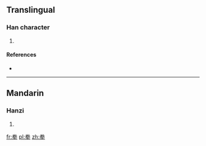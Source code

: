 ==Translingual==

===Han character===
{{Han char|rn=93|rad=牛|as=06|sn=10|four=9050<sub>0</sub>|canj=火手竹手 (FQHQ)}}

# {{defn|Han|sort=牛06}}

====References====
* {{Han ref|kx=0700.080|dkj=20001|dj=1112.200|hdz=31809.090|uh=7276|ud=29302|bh=D2A2|bd=53922}}

----

==Mandarin==

===Hanzi===
{{cmn-hanzi|pin=[[quàn]] ([[quan4]]), [[suō]] ([[suo1]])|wg=ch'üan<sup>4</sup>, so<sup>1</sup>}}

# {{defn|lang=cmn|sort=牛06}}

[[fr:牶]]
[[pl:牶]]
[[zh:牶]]